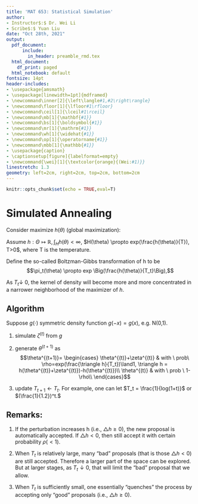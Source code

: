 ```yaml
---
title: 'MAT 653: Statistical Simulation'
author:
- Instructor$:$ Dr. Wei Li
- Scribe$:$ Yuan Liu
date: "Oct 28th, 2021"
output:
  pdf_document: 
      include:
        in_header: preamble_rmd.tex
  html_document:
    df_print: paged
  html_notebook: default
fontsize: 14pt
header-includes:
- \usepackage{amsmath}
- \usepackage[linewidth=1pt]{mdframed}
- \newcommand\inner[2]{\left\langle#1,#2\right\rangle}
- \newcommand\floor[1]{\lfloor#1\rfloor}
- \newcommand\ceil[1]{\lceil#1\rceil}
- \newcommand\mb[1]{\mathbf{#1}}
- \newcommand\bs[1]{\boldsymbol{#1}}
- \newcommand\mr[1]{\mathrm{#1}}
- \newcommand\wh[1]{\widehat{#1}}
- \newcommand\op[1]{\operatorname{#1}}
- \newcommand\mbb[1]{\mathbb{#1}}
- \usepackage{caption}
- \captionsetup[figure]{labelformat=empty}
- \newcommand{\wei}[1]{\textcolor{orange}{(Wei:#1)}}
linestretch: 1.3
geometry: left=2cm, right=2cm, top=2cm, bottom=2cm
---
```

```r
knitr::opts_chunk$set(echo = TRUE,eval=T)
```
<script type="text/x-mathjax-config">
MathJax.Hub.Config({
  TeX: { equationNumbers: { autoNumber: "AMS" } }
});
</script>


# Simulated Annealing
Consider maximize $h(\theta)$ (global maximization):

Assume $h: \Theta \mapsto \mathbb{R}, \int_H h(\theta)<\infty$,  $H(\theta) \propto exp(\frac{h(\theta)}{T}), T>0$, where T is the temperature.

Define the so-called Boltzman-Gibbs transformation of h to be 
$$\pi_t(\theta) \propto exp \Big(\frac{h(\theta)}{T_t}\Big),$$ 

As $T_t \downarrow$ 0, the kernel of density will become more and more concentrated in a narrower neighborhood of the maximizer of $h$.

## Algorithm
Suppose $g(\cdot)$ symmetric density function $g(-x)=g(x)$, e.g. N(0,1).

1. simulate $\zeta^{(t)}$ from $g$

2. generate $\theta^{(t+1)}$ as
$$\theta^{(t+1)}=
\begin{cases}
\theta^{(t)}+\zeta^{(t)} & with \ prob\ \rho=exp(\frac{\triangle h}{T_t})\land1, \triangle h = h(\theta^{(t)}+\zeta^{(t)})-h(\theta^{(t)})\\
\theta^{(t)} & with \ prob \ 1-\rho\\
\end{cases}$$

3. update $T_{t+1} \leftarrow T_t$. For example, one can let $T_t = \frac{1}{log(1+t)}$ or $(\frac{1}{1.2})^t.$

## Remarks:

1. If the perturbation increases h (i.e., $\triangle h\geq 0$), the new proposal is automatically accepted. If $\triangle h<0$, then still accept it with certain probability  $\rho(<1)$.

2. When $T_t$ is relatively large, many "bad" proposals (that is those $\triangle h<0$) are still accepted. Therefore a larger part of the space can be explored. But at larger stages, as $T_t \downarrow 0$, that will limit the "bad" proposal that we allow.

3. When $T_t$ is sufficiently small, one essentially "quenches" the process by accepting only "good" proposals (i.e., $\triangle h\geq 0$).


